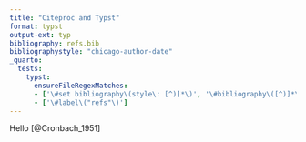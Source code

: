```yaml
---
title: "Citeproc and Typst"
format: typst
output-ext: typ
bibliography: refs.bib
bibliographystyle: "chicago-author-date"
_quarto:
  tests: 
    typst:
      ensureFileRegexMatches:
      - ['\#set bibliography\(style\: [^)]*\)', '\#bibliography\([^)]*\)', '\#cite\([^)]*\)']
      - ['\#label\("refs"\)']
---
```


Hello [@Cronbach_1951]